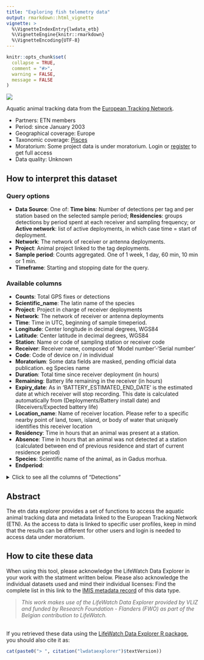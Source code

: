```yaml
---
title: "Exploring fish telemetry data"
output: rmarkdown::html_vignette
vignette: >
  %\VignetteIndexEntry{lwdata_etb}
  %\VignetteEngine{knitr::rmarkdown}
  %\VignetteEncoding{UTF-8}
---
```


```r
knitr::opts_chunk$set(
  collapse = TRUE,
  comment = "#>",
  warning = FALSE,
  message = FALSE
)
```
<!--- Insert image -->
<img src='lwde_fish.png' class='rightimg'/>

<!--- Describe datatype in one or two sentences. -->
Aquatic animal tracking data from the [European Tracking Network](https://lifewatch.be/etn/).

- Partners: ETN members
- Period: since January 2003
- Geographical coverage: Europe
- Taxonomic coverage: [Pisces](http://www.marinespecies.org/aphia.php?p=taxdetails&id=11676)
- Moratorium: Some project data is under moratorium. Login or [register](https://rshiny.lifewatch.be/account?p=register) to get full access
- Data quality: Unknown
 
## How to interpret this dataset
 
### Query options
* **Data Source**: One of: **Time bins**: Number of detections per tag and per station based on the selected sample period; **Residencies**: groups detections by period spent at each receiver and sampling frequency; or **Active network**: list of active deployments, in which case time = start of deployment.
* **Network**: The network of receiver or antenna deployments.
* **Project**: Animal project linked to the tag deployments.
* **Sample period**: Counts aggregated. One of 1 week, 1 day, 60 min, 10 min or 1 min.
* **Timeframe**: Starting and stopping date for the query.

### Available columns
* **Counts**: Total GPS fixes or detections
* **Scientific_name**: The latin name of the species
* **Project**: Project in charge of receiver deployments
* **Network**: The network of receiver or antenna deployments
* **Time**: Time in UTC, beginning of sample timeperiod.
* **Longitude**: Center longitude in decimal degrees, WGS84
* **Latitude**: Center latitude in decimal degrees, WGS84
* **Station**: Name or code of sampling station or receiver code
* **Receiver**: Receiver name, composed of 'Model number'-'Serial number'
* **Code**: Code of device on / in individual
* **Moratorium**: Some data fields are masked, pending official data publication. eg Species name 
* **Duration**: Total time since receiver deployment (in hours)
* **Remaining**: Battery life remaining in the receiver (in hours) 
* **Expiry_date**: As in 'BATTERY_ESTIMATED_END_DATE' is the estimated date at which receiver will stop recording. This date is calculated automatically from (Deployments/Battery install date) and (Receivers/Expected battery life)
* **Location_name**: Name of receiver location. Please refer to a specific nearby point of land, town, island, or body of water that uniquely identifies this receiver location
* **Residency**: Time in hours that an animal was present at a station.     
* **Absence**: Time in hours that an animal was not detected at a station (calculated between end of previous residence and start of current residence period)       
* **Species**: Scientific name of the animal, as in Gadus morhua.  
* **Endperiod**:     

<details>
  <summary>Click to see all the columns of "Detections" </summary>
  
* **Transmitter**:               
* **Transmitter_name**:          
* **Transmitter_serial**:       
* **Sensor_value**:  Value recorded by the tag sensor.             
* **Sensor_unit**: Unit of measured sensor value.             
* **Sensor2_value**:             
* **Sensor2_unit**:              
* **Station_name**: Name of the station where the deployment of the receiver takes place. Related to a specific latitude and longitude.         
* **Datetime**: Date and time at which the tagged animal was detected at the receiver. Information from detection file.                 
* **Id_pk**: Technical identifier of the detection record in the database.                    
* **Qc_flag**: Identifies whether there are quality check issues for the given detection.           
* **File**: Name of the detection file.                  
* **Deployment_fk**: Foreign key linked to the deployment information.    
* **Scientific_name**: Scientific name of the animal that carries the tag.          
* **Location_name**: Name of detection location.           
* **Deployment_station_name**:   
* **Deploy_date_time**: Date and time that the equipment was deployed, in 24-hour UTC. Corresponds to the time of the captured waypoint. Datetime fields should follow the ISO-8601 format (e.g. 2017-01-01T12:07:23Z)         
* **Deployment_type**:           
* **Animal_project_name**: Name of the animal project linked to this detection.      
* **Animal_project_code**: Code of the animal project linked to this detection.      
* **Animal_moratorium**:        
* **Network_project_name**: Name of the network project linked to this detection.     
* **Network_project_code**: Code of the network project linked to this detection.     
* **Network_moratorium**:        
* **Signal_to_noise_ratio**: Signal-to-noise ratio. This is the difference between the background noise level and the signal level. Info comes from detection file.    
* **Detection_file_id**:         
* **Tag_sensor_type**:          
* **Tag_intercept**:             
* **Tag_slope**:                 
* **Sensor_value_depth_meters**: 
* **Tag_owner_organization**:    
* **Animal_id_pk**: Technical identifier of the animal record in the database.            
* **Animal_common_name**:       
* **Animal_sex**:                
* **Deployment_lat**:            
* **Deployment_long**:           
* **Sensor_value_acceleration**: Value recorded by the acceleration sensor. 
* **Sensor_value_temperature**: Value recorded by the temperature sensor. 
* **Tag_fk**: Foreign key linked to the tag.                  
* **Animal_id**: Foreign Key linked to the Animal_ID.

</details>

## Abstract

The etn data explorer provides a set of  functions to access the aquatic animal tracking data and metadata linked to the European Tracking Network (ETN). As the access to data is linked to specific user profiles, keep in mind that the results can be different for other users and login is needed to access data under moratorium.

## How to cite these data

When using this tool, please acknowledge the LifeWatch Data Explorer in your work with the statment written below. Please also acknowledge the individual datasets used and mind their individual licenses: Find the complete list in this link to the [IMIS metadata record](https://www.vliz.be/en/imis?module=dataset&dasid=5912) of this data type.

> _This work makes use of the LifeWatch Data Explorer provided by VLIZ and funded by Research Foundation - Flanders (FWO) as part of the Belgian contribution to LifeWatch._

</br>
If you retrieved these data using the [LifeWatch Data Explorer R package](https://github.com/lifewatch/lwdataexplorer/), you should also cite it as: 

```r
cat(paste0("> ", citation("lwdataexplorer")$textVersion))
```
